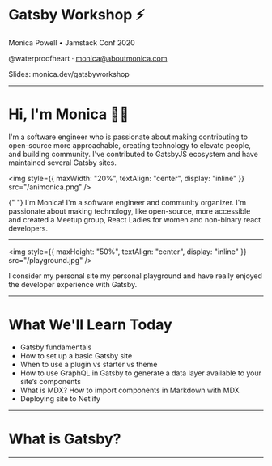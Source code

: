 <SlidePage>

<Cover>

# Gatsby Workshop ⚡️

Monica Powell &bull; Jamstack Conf 2020

@waterproofheart · monica@aboutmonica.com

Slides: monica.dev/gatsbyworkshop

</Cover>

---

# Hi, I'm Monica 👋🏾

I'm a software engineer who is passionate about making contributing to open-source more approachable, creating technology to elevate people, and building community. I've contributed to GatsbyJS ecosystem and have maintained several Gatsby sites.

<img
  style={{ maxWidth: "20%", textAlign: "center", display: "inline" }}
  src="/animonica.png"
/>

<SpeakerNotes>
  {" "}
  I'm Monica! I'm a software engineer and community organizer. I'm passionate
  about making technology, like open-source, more accessible and created a
  Meetup group, React Ladies for women and non-binary react developers.
</SpeakerNotes>

---

<img
  style={{ maxHeight: "50%", textAlign: "center", display: "inline" }}
  src="/playground.jpg"
/>

<SpeakerNotes>
  I consider my personal site my personal playground and have really enjoyed the
  developer experience with Gatsby.
</SpeakerNotes>

---

# What We'll Learn Today

- Gatsby fundamentals
- How to set up a basic Gatsby site
- When to use a plugin vs starter vs theme
- How to use GraphQL in Gatsby to generate a data layer available to your site’s components
- What is MDX? How to import components in Markdown with MDX
- Deploying site to Netlify

---

# What is Gatsby?

---

</SlidePage>
